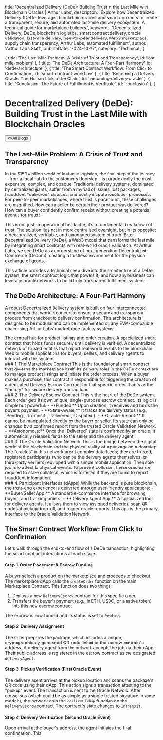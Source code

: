
  title: 'Decentralized Delivery (DeDe): Building Trust in the Last Mile with Blockchain Oracles | Arthur Labs',
  description: 'Explore how Decentralized Delivery (DeDe) leverages blockchain oracles and smart contracts to create a transparent, secure, and automated last-mile delivery ecosystem. A technical guide for marketplace builders.',
  keywords: 'Decentralized Delivery, DeDe, blockchain logistics, smart contract delivery, oracle validation, last-mile delivery, peer-to-peer delivery, Web3 marketplace, supply chain transparency, Arthur Labs, automated fulfillment',
  author: 'Arthur Labs Staff',
  publishDate: '2024-10-27',
  category: 'Technical',
}

  { title: 'The Last-Mile Problem: A Crisis of Trust and Transparency', id: 'last-mile-problem' },
  { title: 'The DeDe Architecture: A Four-Part Harmony', id: 'dede-architecture' },
  { title: 'The Smart Contract Workflow: From Click to Confirmation', id: 'smart-contract-workflow' },
  { title: 'Becoming a Delivery Oracle: The Human Link in the Chain', id: 'becoming-delivery-oracle' },
  { title: 'Conclusion: The Future of Fulfillment is Verifiable', id: 'conclusion' },
]

<HeroPattern />

# Decentralized Delivery (DeDe): Building Trust in the Last Mile with Blockchain Oracles

<div className="not-prose mt-6 mb-16 flex gap-3">
  <Button href="/blogs" arrow="left">
    <>All Blogs</>
  </Button>
</div>

<h2 id="last-mile-problem">The Last-Mile Problem: A Crisis of Trust and Transparency</h2>

In the $150+ billion world of last-mile logistics, the final step of the journey—from a local hub to the customer's doorstep—is paradoxically the most expensive, complex, and opaque. Traditional delivery systems, dominated by centralized giants, suffer from a myriad of issues: lost packages, fraudulent "delivered" statuses, and costly dispute resolution processes. For peer-to-peer marketplaces, where trust is paramount, these challenges are magnified. How can a seller be certain their product was delivered? How can a buyer confidently confirm receipt without creating a potential avenue for fraud?

This is not just an operational headache; it's a fundamental breakdown of trust. The solution lies not in more centralized oversight, but in its opposite: a decentralized, verifiable, and automated system of truth. Enter Decentralized Delivery (DeDe), a Web3 model that transforms the last mile by integrating smart contracts with real-world oracle validation. At Arthur Labs, we see DeDe as a cornerstone of next-generation Decentralized Commerce (DeCom), creating a trustless environment for the physical exchange of goods.

This article provides a technical deep dive into the architecture of a DeDe system, the smart contract logic that powers it, and how any business can leverage oracle networks to build truly transparent fulfillment systems.

<h2 id="dede-architecture">The DeDe Architecture: A Four-Part Harmony</h2>

A robust Decentralized Delivery system is built on four interconnected components that work in concert to ensure a secure and transparent process from checkout to delivery confirmation. This architecture is designed to be modular and can be implemented on any EVM-compatible chain using Arthur Labs' marketplace factory systems.

<div className="not-prose">
  <QuickLinks>
    <QuickLink title="Marketplace Contract" href="#marketplace-contract">
      The central hub for product listings and order creation.
    </QuickLink>
    <QuickLink title="Delivery Escrow Contract" href="#escrow-contract">
      A specialized smart contract that holds funds securely until delivery is verified.
    </QuickLink>
    <QuickLink title="Oracle Validation Network" href="#oracle-network">
       A decentralized network of trusted entities that report real-world events to the blockchain.
    </QuickLink>
    <QuickLink title="Participant Interfaces" href="#participant-interfaces">
      Web or mobile applications for buyers, sellers, and delivery agents to interact with the system.
    </QuickLink>
  </QuickLinks>
</div>

<div id="marketplace-contract" className="scroll-mt-32"></div>
### 1. The Marketplace Contract
This is the foundational smart contract that governs the marketplace itself. Its primary roles in the DeDe context are to manage product listings and initiate the order process. When a buyer makes a purchase, this contract is responsible for triggering the creation of a dedicated Delivery Escrow Contract for that specific order. It acts as the "factory" for secure delivery transactions.

<div id="escrow-contract" className="scroll-mt-32"></div>
### 2. The Delivery Escrow Contract
This is the heart of the DeDe system. Each order gets its own unique, single-purpose escrow contract. Its logic is simple but powerful:
- **Funded:** Upon creation, it receives and holds the buyer's payment.
- **State-Aware:** It tracks the delivery status (e.g., `Pending`, `InTransit`, `Delivered`, `Disputed`).
- **Oracle-Reliant:** It cannot be manipulated directly by the buyer or seller. Its state can only be changed by a confirmed report from the trusted Oracle Validation Network.
- **Autonomous:** Once the `Delivered` state is confirmed by an oracle, it automatically releases funds to the seller and the delivery agent.

<div id="oracle-network" className="scroll-mt-32"></div>
### 3. The Oracle Validation Network
This is the bridge between the digital world of the blockchain and the physical reality of a package on a doorstep. The "oracles" in this network aren't complex data feeds; they are trusted, registered participants (who can be the delivery agents themselves, or third-party verifiers) equipped with a simple mobile application. Their sole job is to attest to physical events. To prevent collusion, these oracles are required to stake collateral, which is forfeited if they are found to report fraudulent information.

<div id="participant-interfaces" className="scroll-mt-32"></div>
### 4. Participant Interfaces (dApps)
While the backend is pure blockchain, the front-end experience is delivered through user-friendly applications:
- **Buyer/Seller App:** A standard e-commerce interface for browsing, buying, and tracking orders.
- **Delivery Agent App:** A specialized tool for delivery agents. It allows them to view assigned deliveries, scan QR codes at pickup/drop-off, and trigger oracle reports. This app is the primary interface to the Oracle Validation Network.

<h2 id="smart-contract-workflow">The Smart Contract Workflow: From Click to Confirmation</h2>

Let's walk through the end-to-end flow of a DeDe transaction, highlighting the smart contract interactions at each stage.

#### **Step 1: Order Placement & Escrow Funding**
A buyer selects a product on the marketplace and proceeds to checkout. The marketplace dApp calls the `createOrder` function on the main Marketplace Contract. This function does two things:
1.  Deploys a new `DeliveryEscrow` contract for this specific order.
2.  Transfers the buyer's payment (e.g., in ETH, USDC, or a native token) into this new escrow contract.

The escrow is now funded and its status is set to `Pending`.

#### **Step 2: Delivery Assignment**
The seller prepares the package, which includes a unique, cryptographically generated QR code linked to the escrow contract's address. A delivery agent from the network accepts the job via their dApp. Their public address is registered in the escrow contract as the designated `deliveryAgent`.

#### **Step 3: Pickup Verification (First Oracle Event)**
The delivery agent arrives at the pickup location and scans the package's QR code using their dApp. This action signs a transaction attesting to the "pickup" event. The transaction is sent to the Oracle Network. After consensus (which could be as simple as a single trusted signature in some models), the network calls the `confirmPickup` function on the `DeliveryEscrow` contract. The contract's state changes to `InTransit`.

#### **Step 4: Delivery Verification (Second Oracle Event)**
Upon arrival at the buyer's address, the agent initiates the final confirmation. This


<div className="mt-16"><Socials /></div>